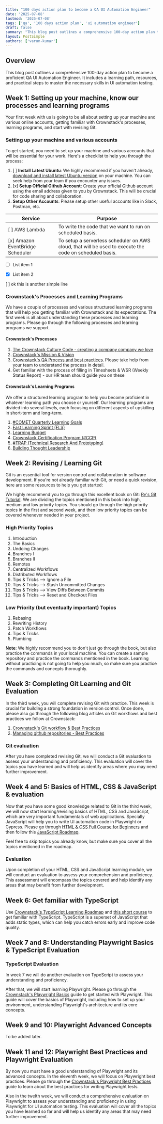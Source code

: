```yaml
---
title: "100 days action plan to become a QA UI Automation Engineer"
date: '2025-07-08'
lastmod: '2025-07-08'
tags: ['qa', '100 days action plan', 'ui automation engineer']
draft: false
summary: "This blog post outlines a comprehensive 100-day action plan to become a proficient QA UI Automation Engineer. It includes a learning path, resources, and practical steps to master the necessary skills in UI automation testing."
layout: PostSimple
authors: ['varun-kumar']
---
```


## Overview

This blog post outlines a comprehensive 100-day action plan to become a proficient QA UI Automation Engineer. It includes a learning path, resources, and practical steps to master the necessary skills in UI automation testing.

<TOCInline toc={props.toc} exclude="Overview" toHeading={2} />


## Week 1: Setting up your machine, know our processes and learning programs

Your first week with us is going to be all about setting up your machine and various online accounts, getting familiar with Crownstack's processes, learning programs, and start with revising Git.


### Setting up your machine and various accounts

To get started, you need to set up your machine and various accounts that will be essential for your work. Here's a checklist to help you through the process:

1. [ ] **Install Latest Ubuntu**: We highly recommend if you haven't already, [download and install latest Ubuntu version](https://ubuntu.com/desktop) on your machine. You can seek help from your team if you encounter any issues.
2. [x] **Setup Official Github Account**: Create your official Github account using the email address given to you by Crownstack. This will be crucial for code sharing and collaboration.
3. **Setup Other Accounts**: Please setup other useful accounts like in Slack, Postman, etc.

| Service                                                                                                 | Purpose                                                                                                 |
| ------------------------------------------------------------------------------------------------------- | ------------------------------------------------------------------------------------------------------- |
| [ ] AWS Lambda                                                            | To write the code that we want to run on scheduled basis.                                               |
| [x] Amazon EventBridge Scheduler | To setup a serverless scheduler on AWS cloud, that will be used to execute the code on scheduled basis. |


- [ ] List item 1
- [x] List item 2


[ ] ok this is another simple line


### Crownstack's Processes and Learning Programs

We have a couple of processes and various structured learning programs that will help you getting familiar with Crownstack and its expectations. The first week is all about understanding these processes and learning programs. Please go through the following processes and learning programs we support.

#### Crownstack's Processes

1. [The Crownstack Culture Code - creating a company company we love](https://www.crownstack.com/pdfs/cs-culture-code-guidelines.pdf)
2. [Crownstack's Mission & Vision](https://www.crownstack.com/about)
3. [Crownstack's QA Process and best practices](https://blog.crownstack.com/blog/qa/crownstack-qa-process). Please take help from your team to understand the process in detail.
4. Get familiar with the process of filling in Timesheets & WSR (Weekly Status Report) - our HR team should guide you on these

#### Crownstack's Learning Programs

We offer a structured learning program to help you become proficient in whatever learning path you choose or yourself. Our learning programs are divided into several levels, each focusing on different aspects of upskilling in short-term and long-term.

1. [#COMET Quarterly Learning Goals](https://www.crownstack.com/kb/quarterly-learning-goals)
2. [Fast Learning Sprint (FLS)](https://www.crownstack.com/kb/fast-learning-sprints)
3. [Learning Budget](https://www.crownstack.com/kb/learning-budget)
4. [Crownstack Certification Program (#CCP)](https://www.crownstack.com/kb/ccp)
5. [#TRAP (Technical Research And Prototyping)](https://www.crownstack.com/kb/trap)
6. [Building Thought Leadership](https://www.crownstack.com/kb/building-thought-leadership)



## Week 2: Revising / Learning Git

Git is an essential tool for version control and collaboration in software development. If you're not already familiar with Git, or need a quick revision, here are some resources to help you get started:

We highly recommend you to go through this excellent book on Git: [Ry's Git Tutorial](https://johnmathews.is/documents/Rys-Git-Tutorial.pdf). We are dividing the topics mentioned in this book into high, medium and low priority topics. You should go through the high priority topics in the first and second week, and then low priority topics can be covered whenever needed in your project.

### High Priority Topics

1. Introduction
2. The Basics
3. Undoing Changes
4. Branches I
5. Branches II
6. Remotes
7. Centralized Workflows
8. Distributed Workflows
9. Tips & Tricks --> Ignore a File
10. Tips & Tricks --> Stash Uncommitted Changes
11. Tips & Tricks --> View Diffs Between Commits
12. Tips & Tricks --> Reset and Checkout Files

### Low Priority (but eventually important) Topics

1. Rebasing
2. Rewriting History
3. Patch Workflows
4. Tips & Tricks
5. Plumbing

**Note:**
We highly recommend you to don't just go through the book, but also practice the commands in your local machine. You can create a sample repository and practice the commands mentioned in the book. Learning without practicing is not going to help you much, so make sure you practice the commands and concepts thoroughly.



## Week 3: Completing Git Learning and Git Evaluation

In the third week, you will complete revising Git with practice. This week is crucial for building a strong foundation in version control. Once done, please also go through the following blog articles on Git workflows and best practices we follow at Crownstack:

1. [Crownstack's Git workflow & Best Practices](https://blog.crownstack.com/blog/web/crownstack-git-workflow)
2. [Managing github repositories - Best Practices](https://blog.crownstack.com/blog/web/the-art-of-managing-github-repos)

### Git evaluation

After you have completed revising Git, we will conduct a Git evaluation to assess your understanding and proficiency. This evaluation will cover the topics you have learned and will help us identify areas where you may need further improvement.



## Week 4 and 5: Basics of HTML, CSS & JavaScript & evaluation

Now that you have some good knowledge related to Git in the third week, we will now start learning/revising basics of HTML, CSS and JavaScript, which are very important fundamentals of web applications. Specially JavaScript will help you to write UI automation code in Playwright or Cypress. Please go through [HTML & CSS Full Course for Beginners](https://www.youtube.com/watch?v=qz0aGYrrlhU) and then follow this [JavaScript Roadmap](https://roadmap.sh/javascript).

Feel free to skip topics you already know, but make sure you cover all the topics mentioned in the roadmap.

### Evaluation

Upon completion of your HTML, CSS and JavaScript learning module, we will conduct an evaluation to assess your comprehension and proficiency. This assessment will encompass the topics covered and help identify any areas that may benefit from further development.


## Week 6: Get familiar with TypeScript

Use [Crownstack's TypeScript Learning Roadmap](https://blog.crownstack.com/blog/roadmaps/typescript) and [this short course](https://www.youtube.com/watch?v=d56mG7DezGs) to get familiar with TypeScript. TypeScript is a superset of JavaScript that adds static types, which can help you catch errors early and improve code quality.


## Week 7 and 8: Understanding Playwright Basics & TypeScript Evaluation

### TypeScript Evaluation

In week 7 we will do another evaluation on TypeScript to assess your understanding and proficiency.

After that, we will start learning Playwright. Please go through the [Crownstack's Playwright Basics](https://blog.crownstack.com/blog/fls/playwright-basics) guide to get started with Playwright. This guide will cover the basics of Playwright, including how to set up your environment, understanding Playwright's architecture and its core concepts.



## Week 9 and 10: Playwright Advanced Concepts

To be added later.


## Week 11 and 12: Playwright Best Practices and Playwright Evaluation

By now you must have a good understanding of Playwright and its advanced concepts. In the eleventh week, we will focus on Playwright best practices. Please go through the [Crownstack's Playwright Best Practices](https://blog.crownstack.com/blog/qa/playwright-best-practices-tips-and-techniques-for-effective-test-automation) guide to learn about the best practices for writing Playwright tests.

Also in the twelth week, we will conduct a comprehensive evaluation on Playwright to assess your understanding and proficiency in using Playwright for UI automation testing. This evaluation will cover all the topics you have learned so far and will help us identify any areas that may need further improvement.